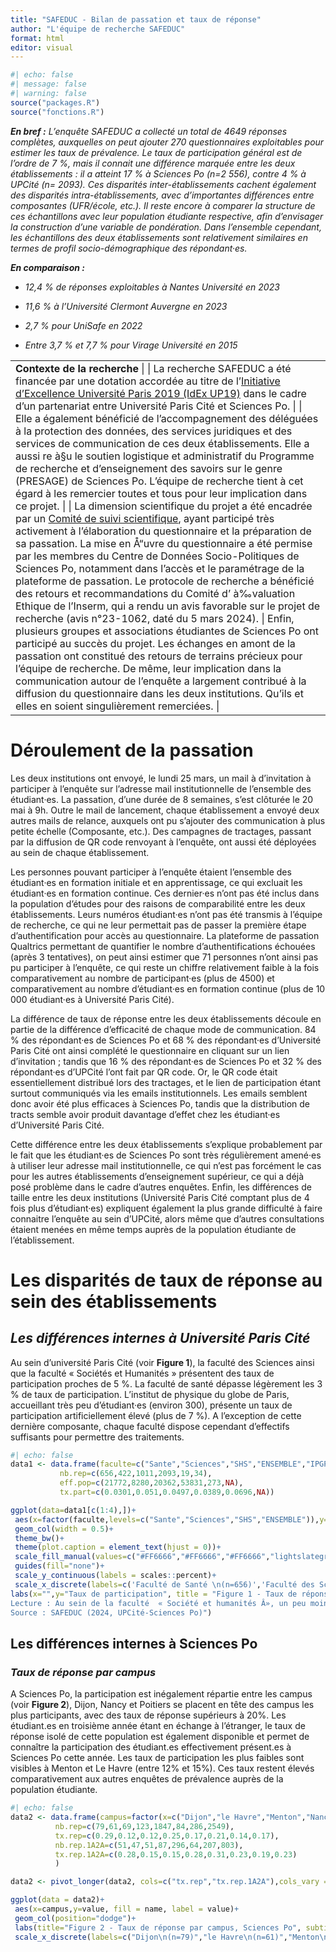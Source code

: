 ```yaml
---
title: "SAFEDUC - Bilan de passation et taux de réponse"
author: "L'équipe de recherche SAFEDUC"
format: html
editor: visual
---
```


```r
#| echo: false
#| message: false
#| warning: false
source("packages.R")
source("fonctions.R")
```

***En bref :** L'enquête SAFEDUC a collecté un total de 4649 réponses complètes, auxquelles on peut ajouter 270 questionnaires exploitables pour estimer les taux de prévalence. Le taux de participation général est de l'ordre de 7 %, mais il connait une différence marquée entre les deux établissements : il a atteint 17 % à Sciences Po (n=2 556), contre 4 % à UPCité (n= 2093). Ces disparités inter-établissements cachent également des disparités intra-établissements, avec d'importantes différences entre composantes (UFR/école, etc.). Il reste encore à comparer la structure de ces échantillons avec leur population étudiante respective, afin d'envisager la construction d'une variable de pondération. Dans l'ensemble cependant, les échantillons des deux établissements sont relativement similaires en termes de profil socio-démographique des répondant·es.*

***En comparaison :***

-   *12,4 % de réponses exploitables à Nantes Université en 2023*

-   *11,6 % à l'Université Clermont Auvergne en 2023*

-   *2,7 % pour UniSafe en 2022*

-   *Entre 3,7 % et 7,7 % pour Virage Université en 2015*

|                                                                                                                                                                                                                                                                                                                                                                                                                                                                                                                                                                                                                                                                                                                                                                                                                                                                                                                                                                                                                                                                                                                                                                                                                                                                                                                                                                                                                                                                                                                                                                                                                                                                                                                                                                                                                                                                                                                                           |
|-------------------------------------------------------------------------------------------------------------------------------------------------------------------------------------------------------------------------------------------------------------------------------------------------------------------------------------------------------------------------------------------------------------------------------------------------------------------------------------------------------------------------------------------------------------------------------------------------------------------------------------------------------------------------------------------------------------------------------------------------------------------------------------------------------------------------------------------------------------------------------------------------------------------------------------------------------------------------------------------------------------------------------------------------------------------------------------------------------------------------------------------------------------------------------------------------------------------------------------------------------------------------------------------------------------------------------------------------------------------------------------------------------------------------------------------------------------------------------------------------------------------------------------------------------------------------------------------------------------------------------------------------------------------------------------------------------------------------------------------------------------------------------------------------------------------------------------------------------------------------------------------------------------------------------------------|
| **Contexte de la recherche** \| \| La recherche SAFEDUC a été financée par une dotation accordée au titre de l'[Initiative d'Excellence Université Paris 2019 (IdEx UP19)](https://u-paris.fr/idex-universite-paris/) dans le cadre d'un partenariat entre Université Paris Cité et Sciences Po. \| \| Elle a également bénéficié de l'accompagnement des déléguées à la protection des données, des services juridiques et des services de communication de ces deux établissements. Elle a aussi re à§u le soutien logistique et administratif du Programme de recherche et d'enseignement des savoirs sur le genre (PRESAGE) de Sciences Po. L'équipe de recherche tient à cet égard à les remercier toutes et tous pour leur implication dans ce projet. \| \| La dimension scientifique du projet a été encadrée par un [Comité de suivi scientifique](https://www.sciencespo.fr/gender-studies/sites/sciencespo.fr.gender-studies/files/Organisation-SAFEDUC-FR.pdf), ayant participé très activement à l'élaboration du questionnaire et la préparation de sa passation. La mise en Å“uvre du questionnaire a été permise par les membres du Centre de Données Socio-Politiques de Sciences Po, notamment dans l'accès et le paramétrage de la plateforme de passation. Le protocole de recherche a bénéficié des retours et recommandations du Comité d' à‰valuation Ethique de l'Inserm, qui a rendu un avis favorable sur le projet de recherche (avis n°23-1062, daté du 5 mars 2024). \| Enfin, plusieurs groupes et associations étudiantes de Sciences Po ont participé au succès du projet. Les échanges en amont de la passation ont constitué des retours de terrains précieux pour l'équipe de recherche. De même, leur implication dans la communication autour de l'enquête a largement contribué à la diffusion du questionnaire dans les deux institutions. Qu'ils et elles en soient singulièrement remerciées. \| |

# Déroulement de la passation

Les deux institutions ont envoyé, le lundi 25 mars, un mail à d'invitation à participer à l'enquête sur l'adresse mail institutionnelle de l'ensemble des étudiant·es. La passation, d'une durée de 8 semaines, s'est clôturée le 20 mai à 9h. Outre le mail de lancement, chaque établissement a envoyé deux autres mails de relance, auxquels ont pu s'ajouter des communication à plus petite échelle (Composante, etc.). Des campagnes de tractages, passant par la diffusion de QR code renvoyant à l'enquête, ont aussi été déployées au sein de chaque établissement.

Les personnes pouvant participer à l'enquête étaient l'ensemble des étudiant·es en formation initiale et en apprentissage, ce qui excluait les étudiant·es en formation continue. Ces dernier·es n'ont pas été inclus dans la population d'études pour des raisons de comparabilité entre les deux établissements. Leurs numéros étudiant·es n'ont pas été transmis à l'équipe de recherche, ce qui ne leur permettait pas de passer la première étape d'authentification pour accès au questionnaire. La plateforme de passation Qualtrics permettant de quantifier le nombre d'authentifications échouées (après 3 tentatives), on peut ainsi estimer que 71 personnes n'ont ainsi pas pu participer à l'enquête, ce qui reste un chiffre relativement faible à la fois comparativement au nombre de participant·es (plus de 4500) et comparativement au nombre d'étudiant·es en formation continue (plus de 10 000 étudiant·es à Université Paris Cité).

La différence de taux de réponse entre les deux établissements découle en partie de la différence d'efficacité de chaque mode de communication. 84 % des répondant·es de Sciences Po et 68 % des répondant·es d'Université Paris Cité ont ainsi complété le questionnaire en cliquant sur un lien d'invitation ; tandis que 16 % des répondant·es de Sciences Po et 32 % des répondant·es d'UPCité l'ont fait par QR code. Or, le QR code était essentiellement distribué lors des tractages, et le lien de participation étant surtout communiqués via les emails institutionnels. Les emails semblent donc avoir été plus efficaces à Sciences Po, tandis que la distribution de tracts semble avoir produit davantage d'effet chez les étudiant·es d'Université Paris Cité.

Cette différence entre les deux établissements s'explique probablement par le fait que les étudiant·es de Sciences Po sont très régulièrement amené·es à utiliser leur adresse mail institutionnelle, ce qui n'est pas forcément le cas pour les autres établissements d'enseignement supérieur, ce qui a déjà posé problème dans le cadre d'autres enquêtes. Enfin, les différences de taille entre les deux institutions (Université Paris Cité comptant plus de 4 fois plus d'étudiant·es) expliquent également la plus grande difficulté à faire connaitre l'enquête au sein d'UPCité, alors même que d'autres consultations étaient menées en même temps auprès de la population étudiante de l'établissement.

# Les disparités de taux de réponse au sein des établissements

## *Les différences internes à Université Paris Cité*

Au sein d'université Paris Cité (voir **Figure 1**), la faculté des Sciences ainsi que la faculté « Sociétés et Humanités » présentent des taux de participation proches de 5 %. La faculté de santé dépasse légèrement les 3 % de taux de participation. L'institut de physique du globe de Paris, accueillant très peu d'étudiant·es (environ 300), présente un taux de participation artificiellement élevé (plus de 7 %). A l'exception de cette dernière composante, chaque faculté dispose cependant d'effectifs suffisants pour permettre des traitements.

```r
#| echo: false
data1 <- data.frame(faculte=c("Sante","Sciences","SHS","ENSEMBLE","IPGP","Refus"),
           nb.rep=c(656,422,1011,2093,19,34),
           eff.pop=c(21772,8280,20362,53831,273,NA),
           tx.part=c(0.0301,0.051,0.0497,0.0389,0.0696,NA))

ggplot(data=data1[c(1:4),])+
 aes(x=factor(faculte,levels=c("Sante","Sciences","SHS","ENSEMBLE")),y=tx.part, fill = factor(faculte,levels=c("Sante","Sciences","SHS","ENSEMBLE")))+
 geom_col(width = 0.5)+
 theme_bw()+
 theme(plot.caption = element_text(hjust = 0))+
 scale_fill_manual(values=c("#FF6666","#FF6666","#FF6666","lightslategrey"))+
 guides(fill="none")+
 scale_y_continuous(labels = scales::percent)+
 scale_x_discrete(labels=c('Faculté de Santé \n(n=656)','Faculté des Sciences \n(n=422)','Faculté Sociétés \net Humanités \n(n=1011)','Ensemble \n(n=2093)'))+
labs(x="",y="Taux de participation", title = "Figure 1 - Taux de réponse par Faculté, Université Paris Cité", caption = "Champ : à‰tudiant·es d'Université Paris Cité ayant terminé le questionnaire (n = 2 093)\n
Lecture : Au sein de la faculté  « Société et humanités Â», un peu moins de 5 % des étudiant·es ont complété un questionnaire.\n
Source : SAFEDUC (2024, UPCité-Sciences Po)")

```

## **Les différences internes à Sciences Po**

### *Taux de réponse par campus*

A Sciences Po, la participation est inégalement répartie entre les campus (voir **Figure 2**), Dijon, Nancy et Poitiers se placent en tête des campus les plus participants, avec des taux de réponse supérieurs à 20%. Les étudiant.es en troisième année étant en échange à l'étranger, le taux de réponse isolé de cette population est également disponible et permet de connaître la participation des étudiant.es effectivement présent.es à Sciences Po cette année. Les taux de participation les plus faibles sont visibles à Menton et Le Havre (entre 12% et 15%). Ces taux restent élevés comparativement aux autres enquêtes de prévalence auprès de la population étudiante.

```r
#| echo: false
data2 <- data.frame(campus=factor(x=c("Dijon","le Havre","Menton","Nancy","Paris","Poitiers","Reims","Ensemble"),levels=c("Dijon","le Havre","Menton","Nancy","Paris","Poitiers","Reims","Ensemble")),
          nb.rep=c(79,61,69,123,1847,84,286,2549),
          tx.rep=c(0.29,0.12,0.12,0.25,0.17,0.21,0.14,0.17),
          nb.rep.1A2A=c(51,47,51,87,296,64,207,803),
          tx.rep.1A2A=c(0.28,0.15,0.15,0.28,0.31,0.23,0.19,0.23)
          )

data2 <- pivot_longer(data2, cols=c("tx.rep","tx.rep.1A2A"),cols_vary = "fastest")

ggplot(data = data2)+
 aes(x=campus,y=value, fill = name, label = value)+
 geom_col(position="dodge")+
 labs(title="Figure 2 - Taux de réponse par campus, Sciences Po", subtitle="(avec focale sur la 1re et 2e année",x="",y="Pourcentage")+
 scale_x_discrete(labels=c("Dijon\n(n=79)","le Havre\n(n=61)","Menton\n(n=69)","Nancy\n(n=123)","Paris\n(n=1847)","Poitiers\n(n=84)","Reims\n(n=286)","Ensemble\n(n=2549)"))
```

